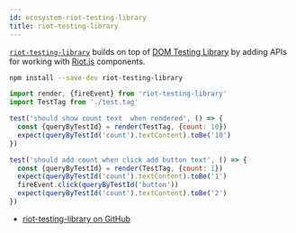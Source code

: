 ```yaml
---
id: ecosystem-riot-testing-library
title: riot-testing-library
---
```


[`riot-testing-library`][gh] builds on top of [DOM Testing Library](https://github.com/testing-library/dom-testing-library) by adding APIs for working with [Riot.js](https://riot.js.org/) components.

```bash npm2yarn
npm install --save-dev riot-testing-library
```

```javascript
import render, {fireEvent} from 'riot-testing-library'
import TestTag from './test.tag'

test('should show count text  when rendered', () => {
  const {queryByTestId} = render(TestTag, {count: 10})
  expect(queryByTestId('count').textContent).toBe('10')
})

test('should add count when click add button text', () => {
  const {queryByTestId} = render(TestTag, {count: 1})
  expect(queryByTestId('count').textContent).toBe('1')
  fireEvent.click(queryByTestId('button'))
  expect(queryByTestId('count').textContent).toBe('2')
})
```

- [riot-testing-library on GitHub][gh]

[gh]: https://github.com/ariesjia/riot-testing-library

[gh]: https://github.com/ariesjia/riot-testing-library
